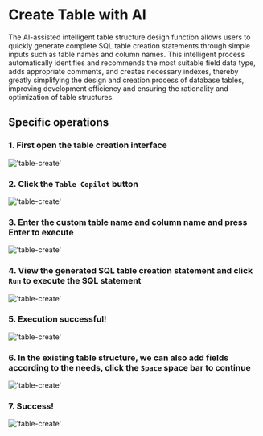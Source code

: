 # Create Table with AI

The AI-assisted intelligent table structure design function allows users to quickly generate complete SQL table creation statements through simple inputs such as table names and column names.
This intelligent process automatically identifies and recommends the most suitable field data type, adds appropriate comments, and creates necessary indexes,
thereby greatly simplifying the design and creation process of database tables, improving development efficiency and ensuring the rationality and optimization of table structures.

## Specific operations

### 1. First open the table creation interface

!['table-create'](/image/AI-image/create-table01.png)

### 2. Click the `Table Copilot` button

!['table-create'](/image/AI-image/create-table02.png)

### 3. Enter the custom table name and column name and press Enter to execute

!['table-create'](/image/AI-image/create-table03.png)

### 4. View the generated SQL table creation statement and click `Run` to execute the SQL statement

!['table-create'](/image/AI-image/create-table04.png)

### 5. Execution successful!

!['table-create'](/image/AI-image/create-table05.png)

### 6. In the existing table structure, we can also add fields according to the needs, click the `Space` space bar to continue

!['table-create'](/image/AI-image/create-table06.png)

### 7. Success!

!['table-create'](/image/AI-image/create-table07.png)